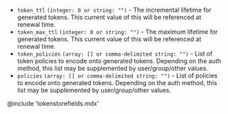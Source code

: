 - `token_ttl` `(integer: 0 or string: "")` - The incremental lifetime for
  generated tokens. This current value of this will be referenced at renewal
  time.
- `token_max_ttl` `(integer: 0 or string: "")` - The maximum lifetime for
  generated tokens. This current value of this will be referenced at renewal
  time.
- `token_policies` `(array: [] or comma-delimited string: "")` - List of
  token policies to encode onto generated tokens. Depending on the auth method, this
  list may be supplemented by user/group/other values.
- `policies` `(array: [] or comma-delimited string: "")` - List of
  policies to encode onto generated tokens. Depending on the auth method, this
  list may be supplemented by user/group/other values.

@include 'tokenstorefields.mdx'
